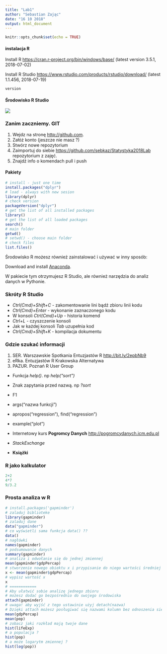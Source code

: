 ```yaml
---
title: "Lab1"
author: "Sebastian Zając"
date: "16 10 2018"
output: html_document
---
```


```r
knitr::opts_chunk$set(echo = TRUE)
```


#### instalacja R


Install R <https://cran.r-project.org/bin/windows/base/> (latest version 3.5.1, 2018-07-02)

Install R Studio <https://www.rstudio.com/products/rstudio/download/> (latest 1.1.456, 2018-07-19)

```r
version
```

#### Środowisko R Studio
![](Bez tytułu.jpg)


### Zanim zaczniemy. GIT 

1. Wejdz na stronę <http://github.com>.
2. Załóż konto (jeszcze nie masz ?)
3. Stwórz nowe repozytorium
4. Zaimportuj do siebie <https://github.com/sebkaz/Statystyka2018Lab> repozytorium z zajęć.
5. Znajdź info o komendach pull i push


#### Pakiety

```r
# install - just one time
install.packages("dplyr")
# load - always with new sesion
library(dplyr)
# check version
packageVersion("dplyr")
# get the list of all installed packages
library()
# get the list of all loaded packages
search()
# main folder
getwd()
# setwd() - choose main folder
# check files
list.files()
```

Środowisko R możesz również zainstalować i używać w inny sposób:

Download and install [Anaconda](https://www.anaconda.com/download/).

W pakiecie tym otrzymujesz R Studio, ale również narzędzia do analiz danych w Pythonie.

### Skróty R Studio

- _Ctrl(Cmd)+Shift+C_ - zakomentowanie lini bądź zbioru linii kodu
- _Ctrl(Cmd)+Enter_ - wykonanie zaznaczonego kodu
- W konsoli _Ctrl(Cmd)+Up_ - historia komend
- _Ctrl+L_ - czyszczenie konsoli
- Jak w każdej konsoli _Tab_ uzupełnia kod 
- _Ctrl(Cmd)+Shift+K_ - kompilacja dokumentu

### Gdzie szukać informacji

1. SER. Warszawskie Spotkania Entuzjastów R <http://bit.ly/2epbNb9>
2. eRka. Entuzjastów R Krakowska Alternatywa
3. PAZUR. Poznań R User Group

- Funkcja _help()_. np _help("sort")_
- Znak zapytania przed nazwą. np _?sort_
- F1
- args("nazwa funkcji")
- apropos("regression"), find("regression")
- example("plot")

* Internetowy kurs **Pogromcy Danych** <http://pogromcydanych.icm.edu.pl>
* _StackExchange_
* **Książki** 

### R jako kalkulator
```r
2+2
4*7
9/3.2
```


### Prosta analiza w R

```r
# install.packages('gapminder')
# zaladuj biblioteke
library(gapminder)
# zaladuj dane
data("gapminder")
# co wyświetli sama funkcja data() ??
data()
# nagłówki 
names(gapminder)
# podsumowanie danych
summary(gapminder)
# analiza i odwołanie się do jednej zmiennej
mean(gapminder$gdpPercap)
# stworzenie nowego obiektu x i przypisanie do niego wartości średniej
x <- mean(gapminder$gdpPercap)
# wypisz wartość x
x
# ============
# Aby ułatwić sobie analizę jednego zbioru 
# możesz dodać go bezpośrednio do swojego środowiska
attach(gapminder)
# uwaga! aby wyjść z tego ustawinie użyj detach(nazwa)
# Dzięki attach możesz posługiwać się nazwami kolumn bez odnoszenia się do całej tabeli danych.
mean(gdpPercap)
mean(pop)
# zobacz jaki rozkład mają twoje dane
hist(lifeExp)
# a populacja ? 
hist(pop)
# a może logarytm zmiennej ? 
hist(log(pop))

```





